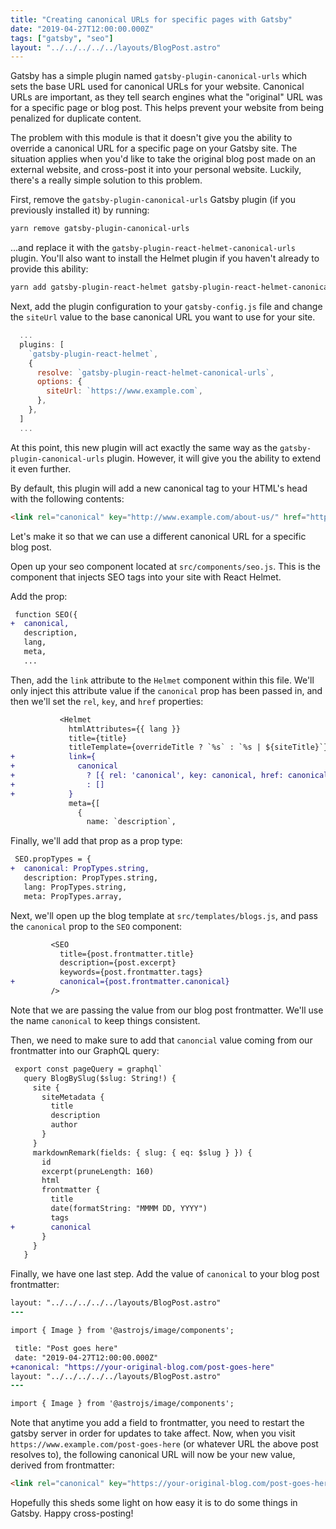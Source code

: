 ```yaml
---
title: "Creating canonical URLs for specific pages with Gatsby"
date: "2019-04-27T12:00:00.000Z"
tags: ["gatsby", "seo"]
layout: "../../../../../layouts/BlogPost.astro"
---
```



Gatsby has a simple plugin named `gatsby-plugin-canonical-urls` which sets the base URL used for canonical URLs for your website. Canonical URLs are important, as they tell search engines what the "original" URL was for a specific page or blog post. This helps prevent your website from being penalized for duplicate content.

The problem with this module is that it doesn't give you the ability to override a canonical URL for a specific page on your Gatsby site. The situation applies when you'd like to take the original blog post made on an external website, and cross-post it into your personal website. Luckily, there's a really simple solution to this problem.

First, remove the `gatsby-plugin-canonical-urls` Gatsby plugin (if you previously installed it) by running:

```bash
yarn remove gatsby-plugin-canonical-urls
```

...and replace it with the `gatsby-plugin-react-helmet-canonical-urls` plugin. You'll also want to install the Helmet plugin if you haven't already to provide this ability:

```bash
yarn add gatsby-plugin-react-helmet gatsby-plugin-react-helmet-canonical-urls
```

Next, add the plugin configuration to your `gatsby-config.js` file and change the `siteUrl` value to the base canonical URL you want to use for your site.

```js
  ...
  plugins: [
    `gatsby-plugin-react-helmet`,
    {
      resolve: `gatsby-plugin-react-helmet-canonical-urls`,
      options: {
        siteUrl: `https://www.example.com`,
      },
    },
  ]
  ...
```

At this point, this new plugin will act exactly the same way as the `gatsby-plugin-canonical-urls` plugin. However, it will give you the ability to extend it even further.

By default, this plugin will add a new canonical tag to your HTML's head with the following contents:

```html
<link rel="canonical" key="http://www.example.com/about-us/" href="http://www.example.com/about-us/" data-react-helmet="true" />
```

Let's make it so that we can use a different canonical URL for a specific blog post.

Open up your seo component located at `src/components/seo.js`. This is the component that injects SEO tags into your site with React Helmet.

Add the prop:

```diff
 function SEO({
+  canonical,
   description,
   lang,
   meta,
   ...
```

Then, add the `link` attribute to the `Helmet` component within this file. We'll only inject this attribute value if the `canonical` prop has been passed in, and then we'll set the `rel`, `key`, and `href` properties:

```diff
           <Helmet
             htmlAttributes={{ lang }}
             title={title}
             titleTemplate={overrideTitle ? `%s` : `%s | ${siteTitle}`}
+            link={
+              canonical
+                ? [{ rel: 'canonical', key: canonical, href: canonical }]
+                : []
+            }
             meta={[
               {
                 name: `description`,
```

Finally, we'll add that prop as a prop type:

```diff
 SEO.propTypes = {
+  canonical: PropTypes.string,
   description: PropTypes.string,
   lang: PropTypes.string,
   meta: PropTypes.array,
```

Next, we'll open up the blog template at `src/templates/blogs.js`, and pass the `canonical` prop to the `SEO` component:

```diff
         <SEO
           title={post.frontmatter.title}
           description={post.excerpt}
           keywords={post.frontmatter.tags}
+          canonical={post.frontmatter.canonical}
         />
```

Note that we are passing the value from our blog post frontmatter. We'll use the name `canonical` to keep things consistent.

Then, we need to make sure to add that `canoncial` value coming from our frontmatter into our GraphQL query:

```diff
 export const pageQuery = graphql`
   query BlogBySlug($slug: String!) {
     site {
       siteMetadata {
         title
         description
         author
       }
     }
     markdownRemark(fields: { slug: { eq: $slug } }) {
       id
       excerpt(pruneLength: 160)
       html
       frontmatter {
         title
         date(formatString: "MMMM DD, YYYY")
         tags
+        canonical
       }
     }
   }
  ```

Finally, we have one last step. Add the value of `canonical` to your blog post frontmatter:

```diff 
layout: "../../../../../layouts/BlogPost.astro"
---

import { Image } from '@astrojs/image/components';

 title: "Post goes here"
 date: "2019-04-27T12:00:00.000Z"
+canonical: "https://your-original-blog.com/post-goes-here"
layout: "../../../../../layouts/BlogPost.astro"
---

import { Image } from '@astrojs/image/components';

```

Note that anytime you add a field to frontmatter, you need to restart the gatsby server in order for updates to take affect. Now, when you visit `https://www.example.com/post-goes-here` (or whatever URL the above post resolves to), the following canonical URL will now be your new value, derived from frontmatter:

```html
<link rel="canonical" key="https://your-original-blog.com/post-goes-here" href="https://your-original-blog.com/post-goes-here" data-react-helmet="true" />
```

Hopefully this sheds some light on how easy it is to do some things in Gatsby. Happy cross-posting!
